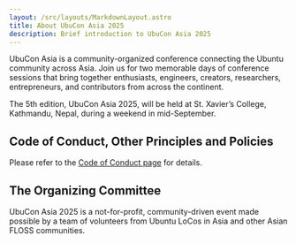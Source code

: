 ```yaml
---
layout: /src/layouts/MarkdownLayout.astro
title: About UbuCon Asia 2025
description: Brief introduction to UbuCon Asia 2025
---
```


UbuCon Asia is a community-organized conference connecting the Ubuntu community across Asia. Join us for two memorable days of conference sessions that bring together enthusiasts, engineers, creators, researchers, entrepreneurs, and contributors from across the continent.

The 5th edition, UbuCon Asia 2025, will be held at St. Xavier’s College, Kathmandu, Nepal, during a weekend in mid-September.

## Code of Conduct, Other Principles and Policies
Please refer to the [Code of Conduct page](/code-of-conduct) for details.

## The Organizing Committee 
UbuCon Asia 2025 is a not-for-profit, community-driven event made possible by a team of volunteers from Ubuntu LoCos in Asia and other Asian FLOSS communities.

<CommitteMembers/>
